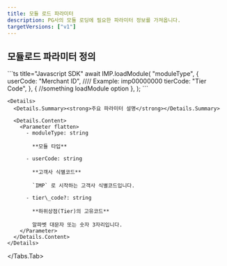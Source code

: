 ```yaml
---
title: 모듈 로드 파라미터
description: PG사의 모듈 로딩에 필요한 파라미터 정보를 가져옵니다.
targetVersions: ["v1"]
---
```



## 모듈로드 파라미터 정의

<Tabs>
  <Tabs.Tab title="모듈 로드 요청">
    ```ts title="Javascript SDK"
    await IMP.loadModule(
      "moduleType",
      {
        userCode: "Merchant ID", //// Example: imp00000000
        tierCode: "Tier Code",
      },
      {
        //something loadModule option
      },
    );
    ```

    <Details>
      <Details.Summary><strong>주요 파라미터 설명</strong></Details.Summary>

      <Details.Content>
        <Parameter flatten>
          - moduleType: string

            **모듈 타입**

          - userCode: string

            **고객사 식별코드**

            `IMP` 로 시작하는 고객사 식별코드입니다.

          - tier\_code?: string

            **하위상점(Tier)의 고유코드**

            알파벳 대문자 또는 숫자 3자리입니다.
        </Parameter>
      </Details.Content>
    </Details>
  </Tabs.Tab>
</Tabs>
